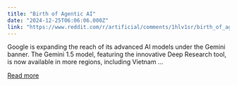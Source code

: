 ```yaml
---
title: "Birth of Agentic AI"
date: "2024-12-25T06:06:06.000Z"
link: "https://www.reddit.com/r/artificial/comments/1hlv1sr/birth_of_agentic_ai/"
---
```


Google is expanding the reach of its advanced AI models under the Gemini banner. The Gemini 1.5 model, featuring the innovative Deep Research tool, is now available in more regions, including Vietnam ...

[Read more](https://www.reddit.com/r/artificial/comments/1hlv1sr/birth_of_agentic_ai/)
